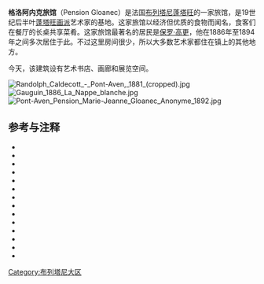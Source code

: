 {{Infobox building
| name                = 格洛阿内克旅馆
| image               = File:242 Pont-Aven Pension Gloanec.jpg
| building_type       = 画廊
| coordinates         = {{coord|47.855194|-3.747833|type:landmark|display=inline,title}}
| floor_count         = 2
| known_for           = [[阿凡桥派|蓬塔旺画派]]
| website             = {{URL|http://www.pensiongloanec.com/}} 
}}
'''格洛阿内克旅馆'''（Pension Gloanec）是法国[[布列塔尼|布列塔尼]][[蓬塔旺|蓬塔旺]]的一家旅馆，是19世纪后半叶[[阿凡桥派|蓬塔旺画派]]艺术家的基地。这家旅馆以经济但优质的食物而闻名，食客们在餐厅的长桌共享菜肴。这家旅馆最著名的居民是[[保罗·高更|保罗·高更]]，他在1886年{{sfn|Lübbren|2001|p=172}}至1894年之间多次居住于此。不过这里房间很少，所以大多数艺术家都住在镇上的其他地方{{sfn|Boucheix|2017|p=7}}{{sfn|Paul|Paul|1987|p=50}}。

今天，该建筑设有艺术书店、画廊和展览空间{{sfn|La Pension Gloanec, La Pension}}。

[[File:Randolph_Caldecott_-_Pont-Aven,_1881_(cropped).jpg|thumb]]
[[File:Gauguin_1886_La_Nappe_blanche.jpg|thumb]]
[[File:Pont-Aven_Pension_Marie-Jeanne_Gloanec_Anonyme_1892.jpg|thumb]]

==参考与注释==
{{notes}}
{{reflist|30em}}
{{refbegin}}
*{{citation |url=https://archive.org/stream/bretonfolkartist01blac#page/n169/mode/2up |accessdate=2019-10-29 |title=Breton folk : an artistic tour in Brittany
 |last1=Blackburn |first1=Henry |others=illustrated by Randolph Caldecott |year=1881|location=Boston |publisher=Osgood}}
*{{citation
 |last=Boucheix|first=Bernard|title=LA MERE GLOANEC: Bretagne 1830 - 1915|url=https://books.google.com/books?id=9x1hDwAAQBAJ&pg=PA5
 |accessdate=30 October 2019|date=15 December 2017|publisher=EDITIONS CREER|isbn=978-2-84819-653-4}}
*{{citation
 |last=Davies|first=Gwendolyn|title=Fiction Treasures by Maritime Writers: Best-selling novelists of Canadas Maritime provinces 1860-1950
 |url=https://books.google.com/books?id=U0BsCgAAQBAJ&pg=PA120|accessdate=30 October 2019|date=13 August 2015|publisher=Formac Publishing Company Limited|isbn=978-1-4595-0377-9}}
*{{citation
 |last=Fell|first=Jill|title=Alfred Jarry, an Imagination in Revolt|url=https://books.google.com/books?id=TTaCsHwFBXEC&pg=PA106|year=2005
 |publisher=Fairleigh Dickinson Univ Press|isbn=978-0-8386-4007-4}}
*{{citation|last=Fell|first=Jill|title=Alfred Jarry|url=https://books.google.com/books?id=t6GW8VfgF_UC&pg=PA42|accessdate=30 October 2019|date=15 August 2010
 |publisher=Reaktion Books|isbn=978-1-86189-887-6}}
*{{citation
 |last=Golding|first=John|title=Visions of the Modern|url=https://books.google.com/books?id=d5wXeMFxA2IC&pg=PA29|accessdate=30 October 2019
 |date=1 January 1994|publisher=University of California Press|isbn=978-0-520-08792-7}}
*{{citation|last=Ives|first=Colta Feller|title=The Great Wave: the Influence of Japanese Woodcuts on French Prints|url=https://books.google.com/books?id=JYgeaV1w9SIC&pg=PA96|accessdate=30 October 2019|year=1974|publisher=Metropolitan Museum of Art|isbn=978-0-87099-228-5|archive-date=2017-03-12|archive-url=https://web.archive.org/web/20170312131628/https://books.google.com/books?id=JYgeaV1w9SIC&pg=PA96|dead-url=no}}
*{{citation |url=https://www.aparences.net/es/escuelas/escuela-de-pont-aven/la-escuela-de-pont-aven/ |accessdate=2019-10-29 |language=es |title=La Escuela de Pont-Aven |work=Aparences.net |ref={{harvid|La Escuela de Pont-Aven, Aparences}} |archive-date=2020-11-29 |archive-url=https://web.archive.org/web/20201129141759/https://www.aparences.net/es/escuelas/escuela-de-pont-aven/la-escuela-de-pont-aven/ |dead-url=no }}
*{{citation |url=http://www.pensiongloanec.com/lapensiongloanec.php |accessdate=2019-10-29 |language=fr |title=La Pension Gloanec |publisher=La Pension Gloanec |ref={{harvid|La Pension Gloanec, La Pension}} |archive-date=2021-01-25 |archive-url=https://web.archive.org/web/20210125140814/http://www.pensiongloanec.com/lapensiongloanec.php |dead-url=no }}
*{{citation
 |last=Lübbren|first=Nina|title=Rural Artists' Colonies in Europe, 1870-1910|url=https://books.google.com/books?id=sDg9H-XVm1UC&pg=PA172
 |accessdate=30 October 2019|year=2001|publisher=Manchester University Press|isbn=978-0-7190-5867-7}}
*{{citation|last=Nicholson|first=William|title=The Trial of True Love|url=https://books.google.com/books?id=Cqw_pZYsf4cC&pg=PA163
 |accessdate=30 October 2019|date=12 June 2007|publisher=Knopf Doubleday Publishing Group|isbn=978-0-307-38700-4}}
*{{citation
 |last=O'Sullivan|first=Niamh|title=Aloysius O'Kelly: Art, Nation, Empire|url=https://books.google.com/books?id=5K4W8kWtqnkC&pg=PA171
 |accessdate=30 October 2019|year=2010|publisher=Field Day Publications|isbn=978-0-946755-42-4}}
*{{citation
 |last1=Paul|first1=Charles-Guy Le|last2=Paul|first2=Judy Le|title=Gauguin and the Impressionists at Pont-Aven|url=https://books.google.com/books?id=5e3qAAAAMAAJ&pg=PA50
 |year=1987|publisher=Abbeville Press|isbn=978-0-89659-773-0}}
*{{citation |url=https://www.terresdecrivains.com/La-pension-Gloanec-a-Pont-Aven |accessdate=2019-10-29 |language=fr |author=Roger Le Brun |title=La Pension et l’Hôtel Gloanec à Pont-Aven |date=13 November 2009 |archive-date=2021-01-22 |archive-url=https://web.archive.org/web/20210122100240/https://www.terresdecrivains.com/La-pension-Gloanec-a-Pont-Aven |dead-url=no }}
{{refend}}
[[Category:布列塔尼大区|Category:布列塔尼大区]]